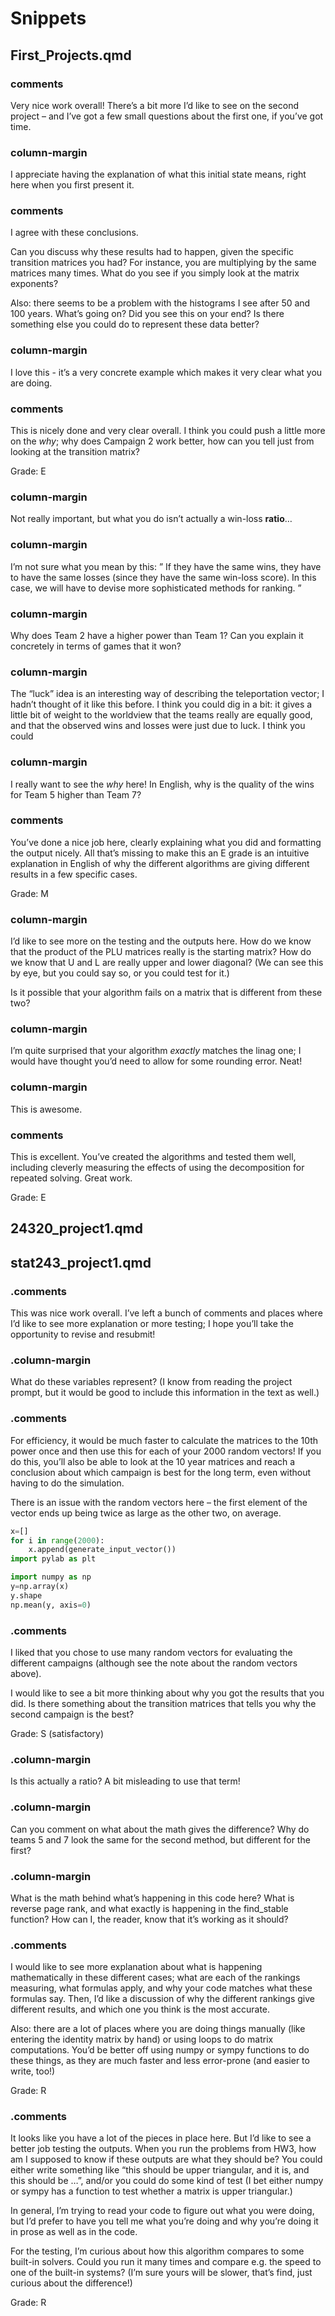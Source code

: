 # Snippets

## First_Projects.qmd

###  comments
Very nice work overall! There's a bit more I'd like to see on the second project – and I've got a few small questions about the first one, if you've got time.

###  column-margin
I appreciate having the explanation of what this initial state means, right here when you first present it.

###  comments
I agree with these conclusions.

Can you discuss why these results had to happen, given the specific transition matrices you had? For instance, you are multiplying by the same matrices many times. What do you see if you simply look at the matrix exponents?

Also: there seems to be a problem with the histograms I see after 50 and 100 years. What's going on? Did you see this on your end? Is there something else you could do to represent these data better?

###  column-margin
I love this - it's a very concrete example which makes it very clear what you are doing.

###  comments
This is nicely done and very clear overall. I think you could push a little more on the *why*; why does Campaign 2 work better, how can you tell just from looking at the transition matrix?

Grade: E

###  column-margin
Not really important, but what you do isn't actually a win-loss **ratio**...

###  column-margin
I'm not sure what you mean by this: " If they have the same wins, they have to have the same losses (since they have the same win-loss score). In this case, we will have to devise more sophisticated methods for ranking. "

###  column-margin
Why does Team 2 have a higher power than Team 1? Can you explain it concretely in terms of games that it won?

###  column-margin
The "luck" idea is an interesting way of describing the teleportation vector; I hadn't thought of it like this before. I think you could dig in a bit: it gives a little bit of weight to the worldview that the teams really are equally good, and that the observed wins and losses were just due to luck. I think you could

###  column-margin
I really want to see the *why* here! In English, why is the quality of the wins for Team 5 higher than Team 7?

###  comments
You've done a nice job here, clearly explaining what you did and formatting the output nicely. All that's missing to make this an E grade is an intuitive explanation in English of why the different algorithms are giving different results in a few specific cases.


Grade: M

###  column-margin
I'd like to see more on the testing and the outputs here. How do we know that the product of the PLU matrices really is the starting matrix? How do we know that U and L are really upper and lower diagonal? (We can see this by eye, but you could say so, or you could test for it.)

Is it possible that your algorithm fails on a matrix that is different from these two?

###  column-margin
I'm quite surprised that your algorithm *exactly* matches the linag one; I would have thought you'd need to allow for some rounding error. Neat!

###  column-margin
This is awesome.

###  comments
This is excellent. You've created the algorithms and tested them well, including cleverly measuring the effects of using the decomposition for repeated solving. Great work.

Grade: E

## 24320_project1.qmd

## stat243_project1.qmd

### .comments
This was nice work overall. I've left a bunch of comments and places where I'd like to see more explanation or more testing; I hope you'll take the opportunity to revise and resubmit!

### .column-margin
What do these variables represent? (I know from reading the project prompt, but it would be good to include this information in the text as well.)

### .comments
For efficiency, it would be much faster to calculate the matrices to the 10th power once and then use this for each of your 2000 random vectors! If you do this, you'll also be able to look at the 10 year matrices and reach a conclusion about which campaign is best for the long term, even without having to do the simulation.

There is an issue with the random vectors here -- the first element of the vector ends up being twice as large as the other two, on average.

```python
x=[]
for i in range(2000):
    x.append(generate_input_vector())
import pylab as plt
```

```python
import numpy as np
y=np.array(x)
y.shape
np.mean(y, axis=0)
```

### .comments
I liked that you chose to use many random vectors for evaluating the different campaigns (although see the note about the random vectors above).

I would like to see a bit more thinking about why you got the results that you did. Is there something about the transition matrices that tells you why the second campaign is the best?

Grade: S (satisfactory)


### .column-margin
Is this actually a ratio? A bit misleading to use that term!

### .column-margin
Can you comment on what about the math gives the difference? Why do teams 5 and 7 look the same for the second method, but different for the first?

### .column-margin
What is the math behind what's happening in this code here? What is reverse page rank, and what exactly is happening in the find_stable function? How can I, the reader, know that it's working as it should?

### .comments
I would like to see more explanation about what is happening mathematically in these different cases; what are each of the rankings measuring, what formulas apply, and why your code matches what these formulas say. Then, I'd like a discussion of why the different rankings give different results, and which one you think is the most accurate.

Also: there are a lot of places where you are doing things manually (like entering the identity matrix by hand) or using loops to do matrix computations. You'd be better off using numpy or sympy functions to do these things, as they are much faster and less error-prone (and easier to write, too!)

Grade: R

### .comments
It looks like you have a lot of the pieces in place here. But I'd like to see a better job testing the outputs. When you run the problems from HW3, how am I supposed to know if these outputs are what they should be? You could either write something like "this should be upper triangular, and it is, and this should be ...", and/or you could do some kind of test (I bet either numpy or sympy has a function to test whether a matrix is upper triangular.)

In general, I'm trying to read your code to figure out what you were doing, but I'd prefer to have you tell me what you're doing and why you're doing it in prose as well as in the code.

For the testing, I'm curious about how this algorithm compares to some built-in solvers. Could you run it many times and compare e.g. the speed to one of the built-in systems? (I'm sure yours will be slower, that's find, just curious about the difference!)

Grade: R

